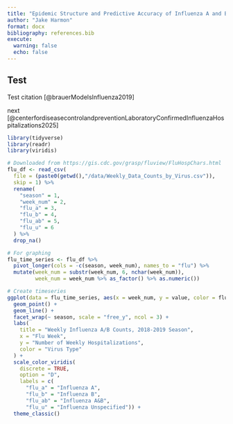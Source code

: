 ```yaml
---
title: "Epidemic Structure and Predictive Accuracy of Influenza A and B: Insights from Sub-Epidemic Modeling"
author: "Jake Harmon"
format: docx
bibliography: references.bib
execute: 
  warning: false
  echo: false
---
```


## Test

Test citation [@brauerModelsInfluenza2019]

next [@centerfordiseasecontrolandpreventionLaboratoryConfirmedInfluenzaHospitalizations2025]

```r
library(tidyverse)
library(readr)
library(viridis) 

# Downloaded from https://gis.cdc.gov/grasp/fluview/FluHospChars.html
flu_df <- read_csv(
  file = (paste0(getwd(),"/data/Weekly_Data_Counts_by_Virus.csv")),
  skip = 1) %>% 
  rename(
    "season" = 1,
    "week_num" = 2,
    "flu_a" = 3,
    "flu_b" = 4,
    "flu_ab" = 5,
    "flu_u" = 6
  ) %>% 
  drop_na()
```

```r
# For graphing
flu_time_series <- flu_df %>% 
  pivot_longer(cols = -c(season, week_num), names_to = "flu") %>% 
  mutate(week_num = substr(week_num, 6, nchar(week_num)),
         week_num = week_num %>% as_factor() %>% as.numeric())

# Create timeseries
ggplot(data = flu_time_series, aes(x = week_num, y = value, color = flu)) +
  geom_point() +
  geom_line() +
  facet_wrap(~ season, scale = "free_y", ncol = 3) +
  labs(
    title = "Weekly Influenza A/B Counts, 2018-2019 Season",
    x = "Flu Week",
    y = "Number of Weekly Hospitalizations",
    color = "Virus Type"
  ) +
  scale_color_viridis(
    discrete = TRUE, 
    option = "D",
    labels = c(
      "flu_a" = "Influenza A",
      "flu_b" = "Influenza B",
      "flu_ab" = "Influenza A&B",
      "flu_u" = "Influenza Unspecified")) +
  theme_classic() 
```
